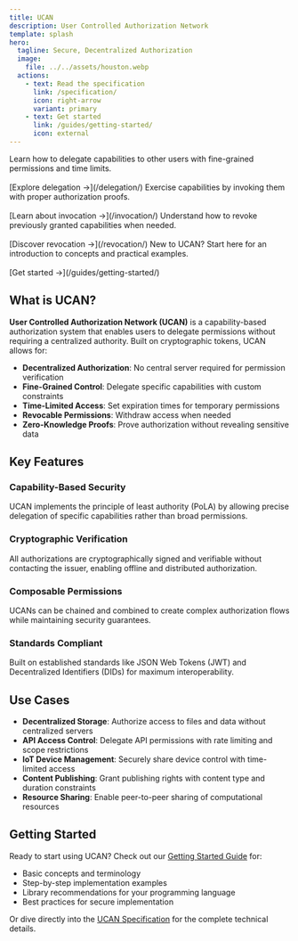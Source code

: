 ```yaml
---
title: UCAN
description: User Controlled Authorization Network
template: splash
hero:
  tagline: Secure, Decentralized Authorization
  image:
    file: ../../assets/houston.webp
  actions:
    - text: Read the specification
      link: /specification/
      icon: right-arrow
      variant: primary
    - text: Get started
      link: /guides/getting-started/
      icon: external
---
```



<CardGrid stagger>
	<Card title="Delegation" icon="star">
		Learn how to delegate capabilities to other users with fine-grained permissions and time limits.
		<br /><br />
		[Explore delegation →](/delegation/)
	</Card>
	<Card title="Invocation" icon="rocket">
		Exercise capabilities by invoking them with proper authorization proofs.
		<br /><br />
		[Learn about invocation →](/invocation/)
	</Card>
	<Card title="Revocation" icon="setting">
		Understand how to revoke previously granted capabilities when needed.
		<br /><br />
		[Discover revocation →](/revocation/)
	</Card>
	<Card title="Getting Started" icon="open-book">
		New to UCAN? Start here for an introduction to concepts and practical examples.
		<br /><br />
		[Get started →](/guides/getting-started/)
	</Card>
</CardGrid>

## What is UCAN?

**User Controlled Authorization Network (UCAN)** is a capability-based authorization system that enables users to delegate permissions without requiring a centralized authority. Built on cryptographic tokens, UCAN allows for:

- **Decentralized Authorization**: No central server required for permission verification
- **Fine-Grained Control**: Delegate specific capabilities with custom constraints  
- **Time-Limited Access**: Set expiration times for temporary permissions
- **Revocable Permissions**: Withdraw access when needed
- **Zero-Knowledge Proofs**: Prove authorization without revealing sensitive data

## Key Features

### Capability-Based Security
UCAN implements the principle of least authority (PoLA) by allowing precise delegation of specific capabilities rather than broad permissions.

### Cryptographic Verification  
All authorizations are cryptographically signed and verifiable without contacting the issuer, enabling offline and distributed authorization.

### Composable Permissions
UCANs can be chained and combined to create complex authorization flows while maintaining security guarantees.

### Standards Compliant
Built on established standards like JSON Web Tokens (JWT) and Decentralized Identifiers (DIDs) for maximum interoperability.

## Use Cases

- **Decentralized Storage**: Authorize access to files and data without centralized servers
- **API Access Control**: Delegate API permissions with rate limiting and scope restrictions  
- **IoT Device Management**: Securely share device control with time-limited access
- **Content Publishing**: Grant publishing rights with content type and duration constraints
- **Resource Sharing**: Enable peer-to-peer sharing of computational resources

## Getting Started

Ready to start using UCAN? Check out our [Getting Started Guide](/guides/getting-started/) for:

- Basic concepts and terminology
- Step-by-step implementation examples
- Library recommendations for your programming language
- Best practices for secure implementation

Or dive directly into the [UCAN Specification](/specification/) for the complete technical details.
